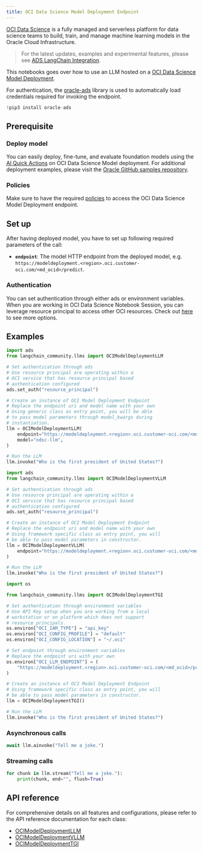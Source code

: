 ```yaml
---
title: OCI Data Science Model Deployment Endpoint
---
```


[OCI Data Science](https://docs.oracle.com/en-us/iaas/data-science/using/home.htm) is a fully managed and serverless platform for data science teams to build, train, and manage machine learning models in the Oracle Cloud Infrastructure.

> For the latest updates, examples and experimental features, please see [ADS LangChain Integration](https://accelerated-data-science.readthedocs.io/en/latest/user_guide/large_language_model/langchain_models.html).

This notebooks goes over how to use an LLM hosted on a [OCI Data Science Model Deployment](https://docs.oracle.com/en-us/iaas/data-science/using/model-dep-about.htm).

For authentication, the [oracle-ads](https://accelerated-data-science.readthedocs.io/en/latest/user_guide/cli/authentication.html) library is used to automatically load credentials required for invoking the endpoint.

```python
!pip3 install oracle-ads
```

## Prerequisite

### Deploy model

You can easily deploy, fine-tune, and evaluate foundation models using the [AI Quick Actions](https://docs.oracle.com/en-us/iaas/data-science/using/ai-quick-actions.htm) on OCI Data Science Model deployment. For additional deployment examples, please visit the [Oracle GitHub samples repository](https://github.com/oracle-samples/oci-data-science-ai-samples/blob/main/ai-quick-actions/llama3-with-smc.md).

### Policies

Make sure to have the required [policies](https://docs.oracle.com/en-us/iaas/data-science/using/model-dep-policies-auth.htm#model_dep_policies_auth__predict-endpoint) to access the OCI Data Science Model Deployment endpoint.

## Set up

After having deployed model, you have to set up following required parameters of the call:

- **`endpoint`**: The model HTTP endpoint from the deployed model, e.g. `https://modeldeployment.<region>.oci.customer-oci.com/<md_ocid>/predict`.

### Authentication

You can set authentication through either ads or environment variables. When you are working in OCI Data Science Notebook Session, you can leverage resource principal to access other OCI resources. Check out [here](https://accelerated-data-science.readthedocs.io/en/latest/user_guide/cli/authentication.html) to see more options.

## Examples

```python
import ads
from langchain_community.llms import OCIModelDeploymentLLM

# Set authentication through ads
# Use resource principal are operating within a
# OCI service that has resource principal based
# authentication configured
ads.set_auth("resource_principal")

# Create an instance of OCI Model Deployment Endpoint
# Replace the endpoint uri and model name with your own
# Using generic class as entry point, you will be able
# to pass model parameters through model_kwargs during
# instantiation.
llm = OCIModelDeploymentLLM(
    endpoint="https://modeldeployment.<region>.oci.customer-oci.com/<md_ocid>/predict",
    model="odsc-llm",
)

# Run the LLM
llm.invoke("Who is the first president of United States?")
```

```python
import ads
from langchain_community.llms import OCIModelDeploymentVLLM

# Set authentication through ads
# Use resource principal are operating within a
# OCI service that has resource principal based
# authentication configured
ads.set_auth("resource_principal")

# Create an instance of OCI Model Deployment Endpoint
# Replace the endpoint uri and model name with your own
# Using framework specific class as entry point, you will
# be able to pass model parameters in constructor.
llm = OCIModelDeploymentVLLM(
    endpoint="https://modeldeployment.<region>.oci.customer-oci.com/<md_ocid>/predict",
)

# Run the LLM
llm.invoke("Who is the first president of United States?")
```

```python
import os

from langchain_community.llms import OCIModelDeploymentTGI

# Set authentication through environment variables
# Use API Key setup when you are working from a local
# workstation or on platform which does not support
# resource principals.
os.environ["OCI_IAM_TYPE"] = "api_key"
os.environ["OCI_CONFIG_PROFILE"] = "default"
os.environ["OCI_CONFIG_LOCATION"] = "~/.oci"

# Set endpoint through environment variables
# Replace the endpoint uri with your own
os.environ["OCI_LLM_ENDPOINT"] = (
    "https://modeldeployment.<region>.oci.customer-oci.com/<md_ocid>/predict"
)

# Create an instance of OCI Model Deployment Endpoint
# Using framework specific class as entry point, you will
# be able to pass model parameters in constructor.
llm = OCIModelDeploymentTGI()

# Run the LLM
llm.invoke("Who is the first president of United States?")
```

### Asynchronous calls

```python
await llm.ainvoke("Tell me a joke.")
```

### Streaming calls

```python
for chunk in llm.stream("Tell me a joke."):
    print(chunk, end="", flush=True)
```

## API reference

For comprehensive details on all features and configurations, please refer to the API reference documentation for each class:

- [OCIModelDeploymentLLM](https://python.langchain.com/api_reference/community/llms/langchain_community.llms.oci_data_science_model_deployment_endpoint.OCIModelDeploymentLLM.html)
- [OCIModelDeploymentVLLM](https://python.langchain.com/api_reference/community/llms/langchain_community.llms.oci_data_science_model_deployment_endpoint.OCIModelDeploymentVLLM.html)
- [OCIModelDeploymentTGI](https://python.langchain.com/api_reference/community/llms/langchain_community.llms.oci_data_science_model_deployment_endpoint.OCIModelDeploymentTGI.html)
